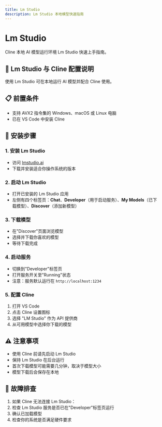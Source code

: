 ```yaml
---
title: Lm Studio
description: Lm Studio 本地模型快速指南
---
```


# Lm Studio

Cline 本地 AI 模型运行环境 Lm Studio 快速上手指南。

## 🤖 Lm Studio 与 Cline 配置说明

使用 Lm Studio 可在本地运行 AI 模型并配合 Cline 使用。

## 📋 前置条件

- 支持 AVX2 指令集的 Windows、macOS 或 Linux 电脑
- 已在 VS Code 中安装 Cline

## 🚀 安装步骤

### 1. 安装 Lm Studio

- 访问 [lmstudio.ai](https://lmstudio.ai)
- 下载并安装适合你操作系统的版本

 
### 2. 启动 Lm Studio

- 打开已安装的 Lm Studio 应用
- 左侧有四个标签页：**Chat**、**Developer**（用于启动服务）、**My Models**（已下载模型）、**Discover**（添加新模型）

 
### 3. 下载模型

- 在"Discover"页面浏览模型
- 选择并下载你喜欢的模型
- 等待下载完成

 
### 4. 启动服务

- 切换到"Developer"标签页
- 打开服务开关至"Running"状态
- 注意：服务默认运行在 `http://localhost:1234`

 
### 5. 配置 Cline

1. 打开 VS Code
2. 点击 Cline 设置图标
3. 选择 "LM Studio" 作为 API 提供商
4. 从可用模型中选择你下载的模型

 
## ⚠️ 注意事项

- 使用 Cline 前请先启动 Lm Studio
- 保持 Lm Studio 在后台运行
- 首次下载模型可能需要几分钟，取决于模型大小
- 模型下载后会保存在本地

## 🔧 故障排查

1. 如果 Cline 无法连接 Lm Studio：
2. 检查 Lm Studio 服务是否已在"Developer"标签页运行
3. 确认已加载模型
4. 检查你的系统是否满足硬件要求

